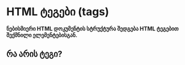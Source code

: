 # HTML ტეგები (tags)
**ნებისმიერი HTML დოკუმენტის სტრუქტურა შედგება HTML ტეგებით შექმნილი ელემენტებისგან.**

## რა არის ტეგი?

